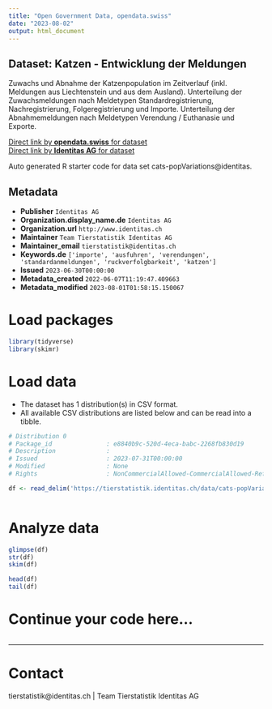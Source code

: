```yaml
---
title: "Open Government Data, opendata.swiss"
date: "2023-08-02"
output: html_document
---
```


## Dataset: Katzen - Entwicklung der Meldungen

Zuwachs und Abnahme der Katzenpopulation im Zeitverlauf (inkl. Meldungen aus Liechtenstein und aus dem Ausland). Unterteilung der Zuwachsmeldungen nach Meldetypen Standardregistrierung, Nachregistrierung, Folgeregistrierung und Importe. Unterteilung der Abnahmemeldungen nach Meldetypen Verendung / Euthanasie und Exporte. 

[Direct link by **opendata.swiss** for dataset](https://opendata.swiss/de/dataset/katzen-entwicklung-der-meldungen)<br>
[Direct link by **Identitas AG** for dataset](https://tierstatistik.identitas.ch/)

Auto generated R starter code for data set cats-popVariations@identitas.

## Metadata

- **Publisher** `Identitas AG`
- **Organization.display_name.de** `Identitas AG`
- **Organization.url** `http://www.identitas.ch`
- **Maintainer** `Team Tierstatistik Identitas AG`
- **Maintainer_email** `tierstatistik@identitas.ch`
- **Keywords.de** `['importe', 'ausfuhren', 'verendungen', 'standardanmeldungen', 'ruckverfolgbarkeit', 'katzen']`
- **Issued** `2023-06-30T00:00:00`
- **Metadata_created** `2022-06-07T11:19:47.409663`
- **Metadata_modified** `2023-08-01T01:58:15.150067`


# Load packages

```r

library(tidyverse)
library(skimr)

```

# Load data

-   The dataset has 1 distribution(s) in CSV format.
-   All available CSV distributions are listed below and can be read into a tibble.

```r

# Distribution 0
# Package_id               : e8840b9c-520d-4eca-babc-2268fb830d19
# Description              : 
# Issued                   : 2023-07-31T00:00:00
# Modified                 : None
# Rights                   : NonCommercialAllowed-CommercialAllowed-ReferenceRequired

df <- read_delim('https://tierstatistik.identitas.ch/data/cats-popVariations.csv')



```

# Analyze data

```r

glimpse(df)
str(df)
skim(df)

head(df)
tail(df)

```

# Continue your code here...

```r

```

------------------------------------------------------------------------

# Contact

tierstatistik@identitas.ch | Team Tierstatistik Identitas AG
